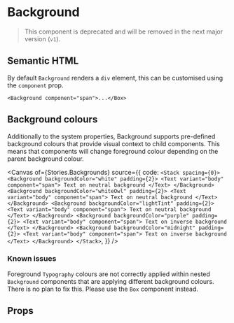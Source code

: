
<Meta of={Stories} />

# Background

> This component is deprecated and will be removed in the next major version (`v1`).

<Description />

## Semantic HTML

By default `Background` renders a `div` element, this can be customised using the
`component` prop.

```tsx dark
<Background component="span">...</Box>
```

## Background colours

Additionally to the system properties, Background supports pre-defined background colours
that provide visual context to child components. This means that components
will change foreground colour depending on the parent background colour.

<Canvas
  of={Stories.Backgrounds}
  source={{
    code: `
<Stack spacing={0}>
  <Background backgroundColor="white" padding={2}>
    <Text variant="body" component="span">
      Text on neutral background
    </Text>
  </Background>
  <Background backgroundColor="whiteOwl" padding={2}>
    <Text variant="body" component="span">
      Text on neutral background
    </Text>
  </Background>
  <Background backgroundColor="lightTint" padding={2}>
    <Text variant="body" component="span">
      Text on neutral background
    </Text>
  </Background>
  <Background backgroundColor="purple" padding={2}>
    <Text variant="body" component="span">
      Text on inverse background
    </Text>
  </Background>
  <Background backgroundColor="midnight" padding={2}>
    <Text variant="body" component="span">
      Text on inverse background
    </Text>
  </Background>
</Stack>
    `,
  }}
/>

### Known issues

Foreground `Typography` colours are not correctly applied within nested
`Background` components that are applying different background colours. There
is no plan to fix this. Please use the `Box` component instead.

## Props

<ArgTypes of={Stories} />
